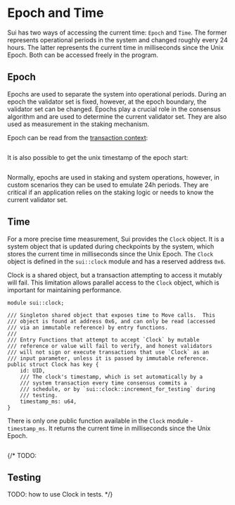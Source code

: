 # Epoch and Time

Sui has two ways of accessing the current time: `Epoch` and `Time`. The former represents
operational periods in the system and changed roughly every 24 hours. The latter represents the
current time in milliseconds since the Unix Epoch. Both can be accessed freely in the program.

## Epoch

Epochs are used to separate the system into operational periods. During an epoch the validator set
is fixed, however, at the epoch boundary, the validator set can be changed. Epochs play a crucial
role in the consensus algorithm and are used to determine the current validator set. They are also
used as measurement in the staking mechanism.

Epoch can be read from the [transaction context](./transaction-context):

```move file=packages/samples/sources/programmability/epoch-and-time.move anchor=epoch

```

It is also possible to get the unix timestamp of the epoch start:

```move file=packages/samples/sources/programmability/epoch-and-time.move anchor=epoch_start

```

Normally, epochs are used in staking and system operations, however, in custom scenarios they can be
used to emulate 24h periods. They are critical if an application relies on the staking logic or
needs to know the current validator set.

## Time

For a more precise time measurement, Sui provides the `Clock` object. It is a system object that is
updated during checkpoints by the system, which stores the current time in milliseconds since the
Unix Epoch. The `Clock` object is defined in the `sui::clock` module and has a reserved address
`0x6`.

Clock is a shared object, but a transaction attempting to access it mutably will fail. This
limitation allows parallel access to the `Clock` object, which is important for maintaining
performance.

```move
module sui::clock;

/// Singleton shared object that exposes time to Move calls.  This
/// object is found at address 0x6, and can only be read (accessed
/// via an immutable reference) by entry functions.
///
/// Entry Functions that attempt to accept `Clock` by mutable
/// reference or value will fail to verify, and honest validators
/// will not sign or execute transactions that use `Clock` as an
/// input parameter, unless it is passed by immutable reference.
public struct Clock has key {
    id: UID,
    /// The clock's timestamp, which is set automatically by a
    /// system transaction every time consensus commits a
    /// schedule, or by `sui::clock::increment_for_testing` during
    /// testing.
    timestamp_ms: u64,
}
```

There is only one public function available in the `Clock` module - `timestamp_ms`. It returns the
current time in milliseconds since the Unix Epoch.

```move file=packages/samples/sources/programmability/epoch-and-time.move anchor=clock

```

{/* TODO:

## Testing

TODO: how to use Clock in tests. */}

